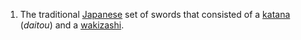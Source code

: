 #The traditional [[Japanese]] set of swords that consisted of a [[katana]] (''daitou'') and a [[wakizashi]].